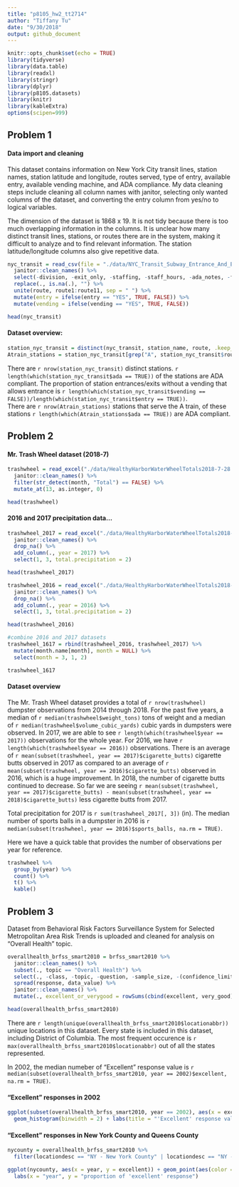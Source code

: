 ```yaml
---
title: "p8105_hw2_tt2714"
author: "Tiffany Tu"
date: "9/30/2018"
output: github_document
---
```


```r
knitr::opts_chunk$set(echo = TRUE)
library(tidyverse)
library(data.table)
library(readxl)
library(stringr)
library(dplyr)
library(p8105.datasets)
library(knitr)
library(kableExtra)
options(scipen=999)
```

## Problem 1
#### Data import and cleaning 
This dataset contains information on New York City transit lines, station names, station latitude and longitude, routes served, type of entry, available entry, available vending machine, and ADA compliance. My data cleaning steps include cleaning all column names with janitor, selecting only wanted columns of the dataset, and converting the entry column from yes/no to logical variables.  
  
The dimension of the dataset is 1868 x 19. It is not tidy because there is too much overlapping information in the columns. It is unclear how many distinct transit lines, stations, or routes there are in the system, making it difficult to analyze and to find relevant information. The station latitude/longitude columns also give repetitive data. 
```r
nyc_transit = read_csv(file = "./data/NYC_Transit_Subway_Entrance_And_Exit_Data.csv") %>% 
  janitor::clean_names() %>% 
  select(-division, -exit_only, -staffing, -staff_hours, -ada_notes, -free_crossover:-entrance_location) %>% 
  replace(., is.na(.), "") %>% 
  unite(route, route1:route11, sep = " ") %>% 
  mutate(entry = ifelse(entry == "YES", TRUE, FALSE)) %>% 
  mutate(vending = ifelse(vending == "YES", TRUE, FALSE)) 

head(nyc_transit)
```

#### Dataset overview: 
```r
station_nyc_transit = distinct(nyc_transit, station_name, route, .keep_all = TRUE)
Atrain_stations = station_nyc_transit[grep("A", station_nyc_transit$route), ]
```

There are `r nrow(station_nyc_transit)` distinct stations. `r length(which(station_nyc_transit$ada == TRUE))` of the stations are ADA compliant. The proportion of station entrances/exits without a vending that allows entrance is `r length(which(station_nyc_transit$vending == FALSE))/length(which(station_nyc_transit$entry == TRUE))`.  
There are `r nrow(Atrain_stations)` stations that serve the A train, of these stations `r length(which(Atrain_stations$ada == TRUE))` are ADA compliant.

## Problem 2
#### Mr. Trash Wheel dataset (2018-7)
```r
trashwheel = read_excel("./data/HealthyHarborWaterWheelTotals2018-7-28.xlsx", sheet = 1, range = cell_cols(1:14)) %>% 
  janitor::clean_names() %>% 
  filter(str_detect(month, "Total") == FALSE) %>% 
  mutate_at(13, as.integer, 0)

head(trashwheel)
```

#### 2016 and 2017 precipitation data...
```r
trashwheel_2017 = read_excel("./data/HealthyHarborWaterWheelTotals2018-7-28.xlsx", sheet = "2017 Precipitation", skip = 1) %>%
  janitor::clean_names() %>% 
  drop_na() %>% 
  add_column(., year = 2017) %>% 
  select(1, 3, total.precipitation = 2) 

head(trashwheel_2017)

trashwheel_2016 = read_excel("./data/HealthyHarborWaterWheelTotals2018-7-28.xlsx", sheet = "2016 Precipitation", skip = 1) %>% 
  janitor::clean_names() %>%
  drop_na() %>% 
  add_column(., year = 2016) %>% 
  select(1, 3, total.precipitation = 2)

head(trashwheel_2016)

#combine 2016 and 2017 datasets
trashwheel_1617 = rbind(trashwheel_2016, trashwheel_2017) %>% 
  mutate(month.name[month], month = NULL) %>% 
  select(month = 3, 1, 2)

trashwheel_1617
```

#### Dataset overview

The Mr. Trash Wheel dataset provides a total of `r nrow(trashwheel)` dumpster observations from 2014 through 2018. For the past five years, a median of `r median(trashwheel$weight_tons)` tons of weight and a median of `r median(trashwheel$volume_cubic_yards)` cubic yards in dumpsters were observed. In 2017, we are able to see `r length(which(trashwheel$year == 2017))` observations for the whole year. For 2016, we have `r length(which(trashwheel$year == 2016))` observations. There is an average of `r mean(subset(trashwheel, year == 2017)$cigarette_butts)` cigarette butts observed in 2017 as compared to an average of `r mean(subset(trashwheel, year == 2016)$cigarette_butts)` observed in 2016, which is a huge improvement. In 2018, the number of cigarette butts continued to decrease. So far we are seeing `r mean(subset(trashwheel, year == 2017)$cigarette_butts) - mean(subset(trashwheel, year == 2018)$cigarette_butts)` less cigarette butts from 2017.

Total precipitation for 2017 is `r sum(trashwheel_2017[, 3])` (in). The median number of sports balls in a dumpster in 2016 is `r median(subset(trashwheel, year == 2016)$sports_balls, na.rm = TRUE)`.

Here we have a quick table that provides the number of observations per year for reference.
```r
trashwheel %>% 
  group_by(year) %>%
  count() %>%
  t() %>% 
  kable()
```

## Problem 3
Dataset from Behavioral Risk Factors Surveillance System for Selected Metropolitan Area Risk Trends is uploaded and cleaned for analysis on "Overall Health" topic.

```r
overallhealth_brfss_smart2010 = brfss_smart2010 %>% 
  janitor::clean_names() %>%
  subset(., topic == "Overall Health") %>% 
  select(., -class, -topic, -question, -sample_size, -(confidence_limit_low:geo_location)) %>%
  spread(response, data_value) %>%
  janitor::clean_names() %>% 
  mutate(., excellent_or_verygood = rowSums(cbind(excellent, very_good)))

head(overallhealth_brfss_smart2010)
```

There are `r length(unique(overallhealth_brfss_smart2010$locationabbr))` unique locations in this dataset. Every state is included in this dataset, including District of Columbia. The most frequent occurence is `r max(overallhealth_brfss_smart2010$locationabbr)` out of all the states represented.  

In 2002, the median numeber of "Excellent" response value is `r median(subset(overallhealth_brfss_smart2010, year == 2002)$excellent, na.rm = TRUE)`.

#### "Excellent" responses in 2002
```r
ggplot(subset(overallhealth_brfss_smart2010, year == 2002), aes(x = excellent)) + 
  geom_histogram(binwidth = 2) + labs(title = "'Excellent' response values in 2002", x = "proportion of 'excellent' response")
```

#### "Excellent" responses in New York County and Queens County
```r
nycounty = overallhealth_brfss_smart2010 %>% 
  filter(locationdesc == "NY - New York County" | locationdesc == "NY - Queens County")

ggplot(nycounty, aes(x = year, y = excellent)) + geom_point(aes(color = locationdesc)) + 
  labs(x = "year", y = "proportion of 'excellent' response")
```

